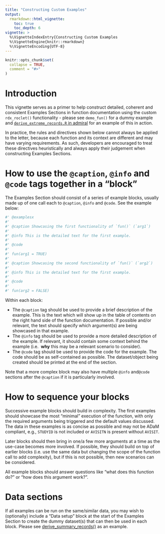 ```yaml
---
title: "Constructing Custom Examples"
output: 
  rmarkdown::html_vignette:
    toc: true
    toc_depth: 6
vignette: >
  %\VignetteIndexEntry{Constructing Custom Examples
  %\VignetteEngine{knitr::rmarkdown}
  %\VignetteEncoding{UTF-8}
---
```


```r
knitr::opts_chunk$set(
  collapse = TRUE,
  comment = "#>"
)
```


# Introduction

This vignette serves as a primer to help construct detailed, coherent and consistent 
Examples Sections in function documentation using the custom `rdx_roclet()` 
functionality - please see `demo_fun()` for a dummy example and  [`derive_extreme_records.R` in admiral](https://github.com/pharmaverse/admiral/blob/main/R/derive_extreme_records.R) 
for an example of this in action. 

In practice, the rules and directives shown below cannot always be applied to the 
letter, because each function and its context are different and may have varying 
requirements. As such, developers are encouraged to treat these directives 
heuristically and always apply their judgement when constructing Examples Sections.

# How to use the `@caption`, `@info` and `@code` tags together in a "block"

The Examples Section should consist of a series of example blocks, usually made up 
of one call each to `@caption`, `@info` and `@code`. See the example below:

```r
#' @examplesx
#' 
#' @caption Showcasing the first functionality of `fun()` (`arg1`)
#' 
#' @info This is the detailed text for the first example.
#' 
#' @code
#' 
#' fun(arg1 = TRUE)
#' 
#' @caption Showcasing the second functionality of `fun()` (`arg2`)
#' 
#' @info This is the detailed text for the first example.
#' 
#' @code
#' 
#' fun(arg2 = FALSE)
```

Within each block:

- The `@caption` tag should be used to provide a brief description of the example. 
This is the text which will show up in the table of contents on the right hand 
side of the function documentation. If possible and/or relevant, the text should
specify which argument(s) are being showcased in that example. 
- The `@info` tag should be used to provide a more detailed description of the
example. If relevant, it should contain some context behind the example (i.e. 
__why__ this may be a relevant scenario to consider). 
- The `@code` tag should be used to provide the code for the example. The code 
should be as self-contained as possible. The dataset/object being created should
be printed at the end of the section.

Note that a more complex block may also have multiple `@info` and`@code` 
sections after the `@caption` if it is particularly involved.

# How to sequence your blocks

Successive example blocks should build in complexity. The first examples should
showcase the most "minimal" execution of the function, with only the required
arguments being triggered and the default values discussed. The data in 
these examples is as concise as possible and may not be ADaM compliant, e.g.,
`STUDYID` is not included or `AVISITN` is present without `AVISIT`.

Later blocks should then bring in one/a few more arguments at a time as the
use-case becomes more involved. If possible, they should build on top of 
earlier blocks (i.e. use the same data but changing the scope of the function
call to add complexity), but if this is not possible, then new scenarios 
can be considered.

All example blocks should answer questions like "what does this function do?"
or "how does this argument work?".
  
# Data sections

If all examples can be run on the same/similar data, you may wish to (optionally)
include a "Data setup" block at the start of the Examples Section to create the 
dummy dataset(s) that can then be used in each block. Please see
[derive_summary_records()](https://pharmaverse.github.io/admiral/main/reference/derive_summary_records.html#examples)
as an example.
